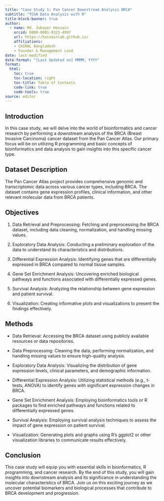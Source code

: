 ---
title: "Case Study 1: Pan Cancer Downstream Analysis BRCA"
subtitle: "TCGA Data Analysis with R"
title-block-banner: true
author:
  - name: Md. Jubayer Hossain
    orcid: 0000-0001-9323-4997
    url: https://hossainlab.github.io/
    affiliations: 
    - CHIRAL Bangladesh
    - Founder & Management Lead 
date: last-modified
date-format: "[Last Updated on] MMMM, YYYY"
format: 
  html:
    toc: true  
    toc-location: right
    toc-title: Table of Contents
    code-link: true
    code-tools: true 
source: editor 
---

## Introduction
In this case study, we will delve into the world of bioinformatics and cancer research by performing a downstream analysis of the BRCA (Breast Invasive Carcinoma) cancer dataset from the Pan Cancer Atlas. Our primary focus will be on utilizing R programming and basic concepts of bioinformatics and data analysis to gain insights into this specific cancer type.

## Dataset Description
The Pan Cancer Atlas project provides comprehensive genomic and transcriptomic data across various cancer types, including BRCA. The dataset contains gene expression profiles, clinical information, and other relevant molecular data from BRCA patients.


## Objectives
1. Data Retrieval and Preprocessing: Fetching and preprocessing the BRCA dataset, including data cleaning, normalization, and handling missing values.

2. Exploratory Data Analysis: Conducting a preliminary exploration of the data to understand its characteristics and distributions.

3. Differential Expression Analysis: Identifying genes that are differentially expressed in BRCA compared to normal tissue samples.

4. Gene Set Enrichment Analysis: Uncovering enriched biological pathways and functions associated with differentially expressed genes.

5. Survival Analysis: Analyzing the relationship between gene expression and patient survival.

6. Visualization: Creating informative plots and visualizations to present the findings effectively.

## Methods
- Data Retrieval: Accessing the BRCA dataset using publicly available resources or data repositories.

- Data Preprocessing: Cleaning the data, performing normalization, and handling missing values to ensure high-quality analysis.

- Exploratory Data Analysis: Visualizing the distribution of gene expression levels, clinical parameters, and demographic information.

- Differential Expression Analysis: Utilizing statistical methods (e.g., t-tests, ANOVA) to identify genes with significant expression changes in BRCA.

- Gene Set Enrichment Analysis: Employing bioinformatics tools or R packages to find enriched pathways and functions related to differentially expressed genes.

- Survival Analysis: Employing survival analysis techniques to assess the impact of gene expression on patient survival.

- Visualization: Generating plots and graphs using R's ggplot2 or other visualization libraries to communicate results effectively.


## Conclusion
This case study will equip you with essential skills in bioinformatics, R programming, and cancer research. By the end of this study, you will gain insights into downstream analysis and its significance in understanding the molecular characteristics of BRCA. Join us on this exciting journey as we uncover potential biomarkers and biological processes that contribute to BRCA development and progression.



